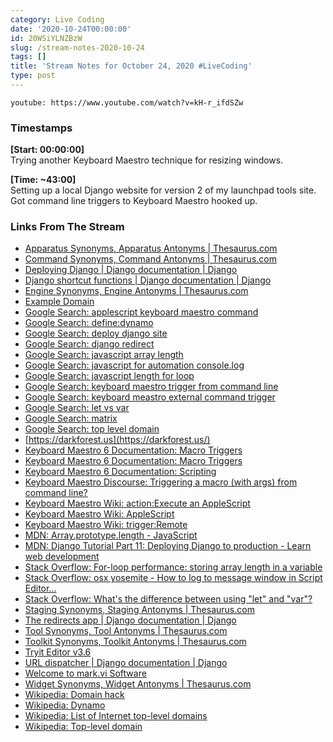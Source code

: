 ```yaml
---
category: Live Coding
date: '2020-10-24T00:00:00'
id: 20WSiYLNZBzW
slug: /stream-notes-2020-10-24
tags: []
title: 'Stream Notes for October 24, 2020 #LiveCoding'
type: post
---
```


`youtube: https://www.youtube.com/watch?v=kH-r_ifdSZw`


### Timestamps

<span class="post-info">__[Start: 00:00:00]__</span><br />
Trying another Keyboard Maestro technique for resizing windows.

<span class="post-info">__[Time: ~43:00]__</span><br />
Setting up a local Django website for version 2 of my launchpad tools site. Got command line triggers to Keyboard Maestro hooked up.


### Links From The Stream

- [Apparatus Synonyms, Apparatus Antonyms | Thesaurus.com](https://www.thesaurus.com/browse/apparatus?s=t)
- [Command Synonyms, Command Antonyms | Thesaurus.com](https://www.thesaurus.com/browse/command?s=t)
- [Deploying Django | Django documentation | Django](https://docs.djangoproject.com/en/3.1/howto/deployment/)
- [Django shortcut functions | Django documentation | Django](https://docs.djangoproject.com/en/3.1/topics/http/shortcuts/)
- [Engine Synonyms, Engine Antonyms | Thesaurus.com](https://www.thesaurus.com/browse/engine?s=t)
- [Example Domain](https://www.example.com/)
- [Google Search: applescript keyboard maestro command](https://www.google.com/search?client=safari&rls=en&q=applescript+keyboard+maestro+command&ie=UTF-8&oe=UTF-8)
- [Google Search: define:dynamo](https://www.google.com/search?client=safari&rls=en&q=define:dynamo&ie=UTF-8&oe=UTF-8)
- [Google Search: deploy django site](https://www.google.com/search?client=safari&rls=en&q=deploy+django+site&ie=UTF-8&oe=UTF-8)
- [Google Search: django redirect](https://www.google.com/search?client=safari&rls=en&q=django+redirect&ie=UTF-8&oe=UTF-8)
- [Google Search: javascript array length](https://www.google.com/search?client=safari&rls=en&q=javascript+array+length&ie=UTF-8&oe=UTF-8)
- [Google Search: javascript for automation console.log](https://www.google.com/search?client=safari&rls=en&q=javascript+for+automation+console.log&ie=UTF-8&oe=UTF-8)
- [Google Search: javascript length for loop](https://www.google.com/search?client=safari&rls=en&q=javascript+length+for+loop&ie=UTF-8&oe=UTF-8)
- [Google Search: keyboard maestro trigger from command line](https://www.google.com/search?client=safari&rls=en&q=keyboard+maestro+trigger+from+command+line&ie=UTF-8&oe=UTF-8)
- [Google Search: keyboard meastro external command trigger](https://www.google.com/search?newwindow=1&client=safari&rls=en&ei=lN-UX5WCFrCC5wKhk7GgBA&q=keyboard+meastro+external+command+trigger&oq=keyboard+meastro+external+command+trigger&gs_lcp=CgZwc3ktYWIQAzIHCCEQChCgAToHCAAQRxCwAzoKCCEQFhAKEB0QHlCqKljDMmD0NmgBcAB4AIAB-AKIAeYJkgEHMC43LjAuMZgBAKABAaoBB2d3cy13aXrIAQjAAQE&sclient=psy-ab&ved=0ahUKEwiVnLaE1s7sAhUwwVkKHaFJDEQQ4dUDCAw&uact=5)
- [Google Search: let vs var](https://www.google.com/search?client=safari&rls=en&q=let+vs+var&ie=UTF-8&oe=UTF-8)
- [Google Search: matrix](https://www.google.com/search?newwindow=1&client=safari&rls=en&ei=DMqUX_KFE4WD5wLK5qCoCw&q=matrix+&oq=matrix+&gs_lcp=CgZwc3ktYWIQAzIQCC4QxwEQrwEQyQMQQxCTAjIECAAQQzIECAAQQzIECAAQQzIECAAQQzIECAAQQzIECAAQQzIECAAQQzIHCAAQsQMQQzIECAAQQzoHCAAQRxCwAzoICC4QsQMQgwE6AggAOgsILhCxAxDHARCjAjoICAAQsQMQgwE6BQgAEJECOgQILhBDOgUIABCxAzoICC4QxwEQowI6DQguEMcBEK8BEEMQkwI6DQguELEDEMcBEKMCEAo6BwguELEDEEM6CAgAELEDEMkDOgUILhCxA1C6N1jrQWCyQ2gEcAB4AIABrQGIAdQHkgEDMS43mAEAoAEBqgEHZ3dzLXdpesgBCMABAQ&sclient=psy-ab&ved=0ahUKEwjyu4nAwc7sAhWFwVkKHUozCLUQ4dUDCAw&uact=5)
- [Google Search: top level domain](https://www.google.com/search?client=safari&rls=en&q=top+level+domain&ie=UTF-8&oe=UTF-8)
- [https://darkforest.us](https://darkforest.us/)
- [Keyboard Maestro 6 Documentation: Macro Triggers](https://www.keyboardmaestro.com/documentation/6/triggers.html)
- [Keyboard Maestro 6 Documentation: Macro Triggers](https://www.keyboardmaestro.com/documentation/6/triggers.html#triggers_script)
- [Keyboard Maestro 6 Documentation: Scripting](https://www.keyboardmaestro.com/documentation/6/scripting.html)
- [Keyboard Maestro Discourse: Triggering a macro (with args) from command line?](https://forum.keyboardmaestro.com/t/triggering-a-macro-with-args-from-command-line/7135)
- [Keyboard Maestro Wiki: action:Execute an AppleScript](https://wiki.keyboardmaestro.com/action/Execute_an_AppleScript)
- [Keyboard Maestro Wiki: AppleScript](https://wiki.keyboardmaestro.com/AppleScript)
- [Keyboard Maestro Wiki: trigger:Remote](https://wiki.keyboardmaestro.com/trigger/Remote)
- [MDN: Array.prototype.length - JavaScript](https://developer.mozilla.org/en-US/docs/Web/JavaScript/Reference/Global_Objects/Array/length)
- [MDN: Django Tutorial Part 11: Deploying Django to production - Learn web development](https://developer.mozilla.org/en-US/docs/Learn/Server-side/Django/Deployment)
- [Stack Overflow: For-loop performance: storing array length in a variable](https://stackoverflow.com/questions/17989270/for-loop-performance-storing-array-length-in-a-variable)
- [Stack Overflow: osx yosemite - How to log to message window in Script Editor...](https://stackoverflow.com/questions/27609455/how-to-log-to-message-window-in-script-editor-using-javascript-for-automation)
- [Stack Overflow: What's the difference between using "let" and "var"?](https://stackoverflow.com/questions/762011/whats-the-difference-between-using-let-and-var)
- [Staging Synonyms, Staging Antonyms | Thesaurus.com](https://www.thesaurus.com/browse/staging)
- [The redirects app | Django documentation | Django](https://docs.djangoproject.com/en/3.1/ref/contrib/redirects/)
- [Tool Synonyms, Tool Antonyms | Thesaurus.com](https://www.thesaurus.com/browse/tool?s=t)
- [Toolkit Synonyms, Toolkit Antonyms | Thesaurus.com](https://www.thesaurus.com/misspelling?term=toolkit&s=t)
- [Tryit Editor v3.6](https://www.w3schools.com/JS/tryit.asp?filename=tryjs_const_array)
- [URL dispatcher | Django documentation | Django](https://docs.djangoproject.com/en/3.1/topics/http/urls/#using-regular-expressions)
- [Welcome to mark.vi Software](https://mark.vi/#)
- [Widget Synonyms, Widget Antonyms | Thesaurus.com](https://www.thesaurus.com/browse/widget?s=t)
- [Wikipedia: Domain hack](https://en.wikipedia.org/wiki/Domain_hack)
- [Wikipedia: Dynamo](https://en.wikipedia.org/wiki/Dynamo)
- [Wikipedia: List of Internet top-level domains](https://en.wikipedia.org/wiki/List_of_Internet_top-level_domains#V)
- [Wikipedia: Top-level domain](https://en.wikipedia.org/wiki/Top-level_domain)